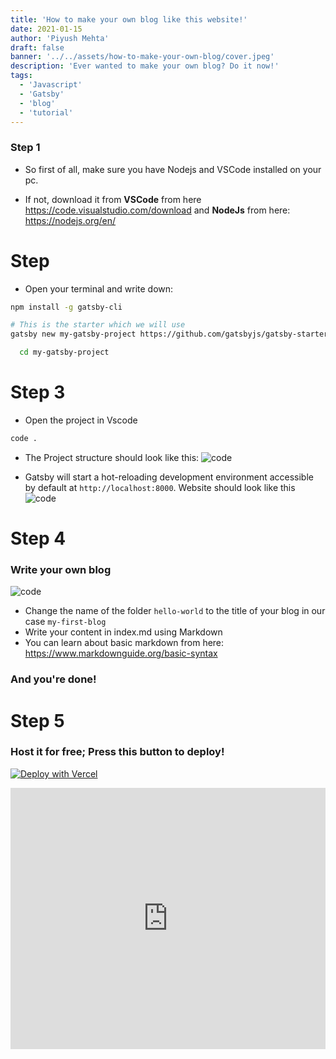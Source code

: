 ```yaml
---
title: 'How to make your own blog like this website!'
date: 2021-01-15
author: 'Piyush Mehta'
draft: false
banner: '../../assets/how-to-make-your-own-blog/cover.jpeg'
description: 'Ever wanted to make your own blog? Do it now!'
tags:
  - 'Javascript'
  - 'Gatsby'
  - 'blog'
  - 'tutorial'
---
```



### Step 1
- So first of all, make sure you have Nodejs and VSCode installed on your pc. 

- If not, download it from __VSCode__ from here https://code.visualstudio.com/download and __NodeJs__ from here: https://nodejs.org/en/

# Step 

- Open your terminal and write down: 
```bash
npm install -g gatsby-cli
```

```bash
# This is the starter which we will use
gatsby new my-gatsby-project https://github.com/gatsbyjs/gatsby-starter-blog
```

```bash
  cd my-gatsby-project
```

# Step 3

- Open the project in Vscode
```bash
code . 
```

- The Project structure should look like this:
![code](../../assets/how-to-make-your-own-blog/img1.png)


- Gatsby will start a hot-reloading development environment accessible by default at `http://localhost:8000`.
Website should look like this
![code](../../assets/how-to-make-your-own-blog/img2.png)

# Step 4 
### Write your own blog
![code](../../assets/how-to-make-your-own-blog/img3.png)

- Change the name of the folder `hello-world` to the title of your blog in our case `my-first-blog`
- Write your content in index.md using Markdown
- You can learn about basic markdown from here: https://www.markdownguide.org/basic-syntax

### And you're done!

# Step 5
### Host it for free; Press this button to deploy!

[![Deploy with Vercel](https://vercel.com/button)](https://vercel.com/new/git/external?repository-url=https%3A%2F%2Fgithub.com%2Fvercel%2Fnext.js%2Ftree%2Fcanary%2Fexamples%2Fhello-world)

<div style="width:100%;height:0;padding-bottom:83%;position:relative;"><iframe src="https://giphy.com/embed/NKA63NRZZQ52Nvjzvs" width="100%" height="100%" style="position:absolute" frameBorder="0" class="giphy-embed" allowFullScreen></iframe></div>

